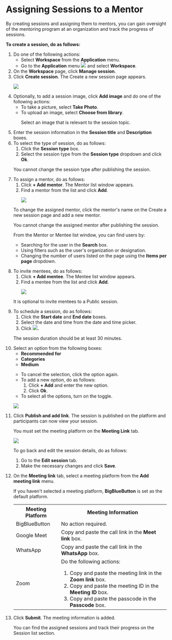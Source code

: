 
# Assigning Sessions to a Mentor

By creating sessions and assigning them to mentors, you can gain oversight of the mentoring program at an organization and track the progress of sessions.

**To create a session, do as follows:**

<ol>
<li>Do one of the following actions:
    <ul>
    <li>Select <b>Workspace</b> from the <b>Application</b> menu.</li>
    <li>Go to the <b>Application</b> menu <img src={BurgerMenu}/> and select <b>Workspace</b>.</li>
    </ul>
</li>
<li>On the <b>Workspace</b> page, click <b>Manage session</b>.</li>
<li>Click <b>Create session</b>. The Create a new session page appears.
<p>
    <img src={AssignSession} />
</p>
</li>
<li>Optionally, to add a session image, click <b>Add image</b> and do one of the following actions:
    <ul>
    <li>To take a picture, select <b>Take Photo</b>.</li>
    <li>To upload an image, select <b>Choose from library</b>.
        <p>  
        <Admonition type="tip">
        <p>Select an image that is relevant to the session topic.</p>
        </Admonition>
        </p>
    </li>
    </ul>
</li>
<li>Enter the session information in the <b>Session title</b> and <b>Description</b> boxes.</li>
<li>To select the type of session, do as follows:
    <ol>
    <li>Click the <b>Session type</b> box.</li>
    <li>Select the session type from the <b>Session type</b> dropdown and click <b>Ok</b>.</li>
    </ol>
    <p>  
        <Admonition type="note">
        <p>You cannot change the session type after publishing the session.</p>
        </Admonition>
    </p>
</li>
<li>To assign a mentor, do as follows:
    <ol>
    <li>Click <b>+ Add mentor</b>. The Mentor list window appears.</li>
    <li>Find a mentor from the list and click <b>Add</b>.
        <p>
        <img src={MentorListWindow} />
        </p>
    </li>
    </ol>
    <p>  
        <Admonition type="note">
        <p>To change the assigned mentor, click the mentor's name on the Create a new session page and add a new mentor.</p>
        <p>You cannot change the assigned mentor after publishing the session.</p>
        </Admonition>
    </p>
    <p>  
        <Admonition type="tip">
        <p>From the Mentor or Mentee list window, you can find users by:</p>
        <ul>
        <li>Searching for the user in the <b>Search</b> box.</li>
        <li>Using filters such as the user's organization or designation.</li>
        <li>Changing the number of users listed on the page using the <b>Items per page</b> dropdown.</li>
        </ul>
        </Admonition>
    </p>
</li>
<li>To invite mentees, do as follows:
    <ol>
    <li>Click <b>+ Add mentee</b>. The Mentee list window appears.</li>
    <li>Find a mentee from the list and click <b>Add</b>.
        <p>
        <img src={MenteeListWindow} />
        </p>
    </li>
    </ol>
    <p>  
        <Admonition type="tip">
        <p>It is optional to invite mentees to a Public session.</p>
        </Admonition>
    </p>
</li>
<li>To schedule a session, do as follows:
    <ol>
    <li>Click the <b>Start date</b> and <b>End date</b> boxes.</li>
    <li>Select the date and time from the date and time picker.</li>
    <li>Click <img src={SelectDateAndTime} />.</li>
    </ol>
<p>  
    <Admonition type="note">
    <p>The session duration should be at least 30 minutes.</p>
    </Admonition>
</p>
</li>
<li>Select an option from the following boxes:
    <ul>
    <li><b>Recommended for</b></li>
    <li><b>Categories</b></li>
    <li><b>Medium</b></li>
    </ul>
<p>
    <Admonition type="tip">
    <ul>
    <li>To cancel the selection, click the option again.</li>
    <li>To add a new option, do as follows:
        <ol>
        <li>Click <b>+ Add</b> and enter the new option.</li>
        <li>Click <b>Ok</b>.</li>
        </ol>
    </li>
    <li>To select all the options, turn on the toggle.</li>
    </ul>
    </Admonition>
</p>
<p>
    <img src={PortalSessionDetailsOptions} />  
</p> 
</li>
<li>Click <b>Publish and add link</b>. The session is published on the platform and participants can now view your session.
<p>
    <Admonition type="note">
    <p>You must set the meeting platform on the <b>Meeting Link</b> tab.</p>
    </Admonition>
</p>
<p>
    <img src={PortalAddMeetingLink} />  
</p>
<p>
    <Admonition type="tip">
    <p>To go back and edit the session details, do as follows:</p>
    <ol>
    <li>Go to the <b>Edit session</b> tab.</li>
    <li>Make the necessary changes and click <b>Save</b>.</li>
    </ol>
    </Admonition>
</p>
</li>
<li>On the <b>Meeting link</b> tab, select a meeting platform from the <b>Add meeting link</b> menu.
    <p>
        <Admonition type="note">
        <p>If you haven't selected a meeting platform, <b>BigBlueButton</b> is set as the default platform.</p>
        </Admonition>
    </p>
<table>
  <tr>
    <th>Meeting Platform</th>
    <th>Meeting Information</th>
  </tr>
  <tr>
    <td>BigBlueButton</td>
    <td>No action required.</td>
  </tr>
  <tr>
    <td>Google Meet</td>
    <td>Copy and paste the call link in the <b>Meet link</b> box.</td>
  </tr>
  <tr>
    <td>WhatsApp</td>
    <td>Copy and paste the call link in the <b>WhatsApp</b> box.</td>
  </tr>
  <tr>
    <td>Zoom</td>
    <td>
    Do the following actions: 
    <ol>
        <li>Copy and paste the meeting link in the <b>Zoom link</b> box.</li>
        <li>Copy and paste the meeting ID in the <b>Meeting ID</b> box.</li>
        <li>Copy and paste the passcode in the <b>Passcode</b> box.</li>
    </ol>
    </td>
  </tr>
</table>
</li>
<li>Click <b>Submit</b>. The meeting information is added.
<p>
    <Admonition type="tip">
    <p>You can find the assigned sessions and track their progress on the Session list section.</p>
    </Admonition>
</p>
</li>
</ol>





